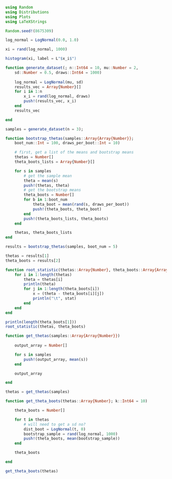 
```julia

using Random
using Distributions
using Plots
using LaTeXStrings
```

```julia

Random.seed!(8675309)

log_normal = LogNormal(0.0, 1.0)

xi = rand(log_normal, 1000)
```

```julia

histogram(xi, label = L"$x_i$")
```

```julia

function generate_dataset(; n::Int64 = 10, mu::Number = 2,
    sd::Number = 0.5, draws::Int64 = 1000)         
    
    log_normal = LogNormal(mu, sd)
    results_vec = Array{Number}[]
    for i in 1:n
        x_i = rand(log_normal, draws)
        push!(results_vec, x_i)
    end
    results_vec

end

samples = generate_dataset(n = 3);
```


```julia

function bootstrap_thetas(samples::Array{Array{Number}};
    boot_num::Int = 100, draws_per_boot::Int = 10)

    # first, get a list of the means and bootstrap means
    thetas = Number[]
    theta_boots_lists = Array{Number}[]

    for s in samples
        # get the sample mean
        theta = mean(s)
        push!(thetas, theta)
        # get the bootstrap means
        theta_boots = Number[]
        for b in 1:boot_num
            theta_boot = mean(rand(s, draws_per_boot))
            push!(theta_boots, theta_boot)
        end
        push!(theta_boots_lists, theta_boots)
    end

    thetas, theta_boots_lists
end

results = bootstrap_thetas(samples, boot_num = 5)
```

```julia

thetas = results[1]
theta_boots = results[2]

function root_statistic(thetas::Array{Number}, theta_boots::Array{Array{Number}})
    for i in 1:length(thetas)
        theta = thetas[i]
        println(theta)
        for j in 1:length(theta_boots[i])
            x = (theta - theta_boots[i][j])
            println("\t", stat)
        end
    end
end

println(length(theta_boots[1]))
root_statistic(thetas, theta_boots)
```


```julia


function get_thetas(samples::Array{Array{Number}})
    
    output_array = Number[]

    for s in samples
        push!(output_array, mean(s))
    end

    output_array

end

thetas = get_thetas(samples)
```

```julia

function get_theta_boots(thetas::Array{Number}; k::Int64 = 10)

    theta_boots = Number[]

    for t in thetas
        # will need to get a sd no?
        dist_boot = LogNormal(t, 0)
        bootstrap_sample = rand(log_normal, 1000)
        push!(theta_boots, mean(bootstrap_sample))
    end

    theta_boots

end

get_theta_boots(thetas)
```

